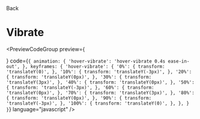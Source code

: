 
<Link className="flex flex-row items-center" href="/animations/hovers">
  <ChevronLeft size={17} />
  Back
</Link>

# Vibrate

<div className="mt-4"></div>

<PreviewCodeGroup
  preview={
    <div className="group flex w-full items-center justify-center">
      <HoverVibrateButton />
    </div>
  }
  code={`
{
  animation: {
    'hover-vibrate': 'hover-vibrate 0.4s ease-in-out',
  },
  keyframes: {
    'hover-vibrate': {
      '0%': {
        transform: 'translateY(0)',
      },
      '10%': {
        transform: 'translateY(-3px)',
      },
      '20%': {
        transform: 'translateY(0px)',
      },
      '30%': {
        transform: 'translateY(3px)',
      },
      '40%': {
        transform: 'translateY(0px)',
      },
      '50%': {
        transform: 'translateY(-3px)',
      },
      '60%': {
        transform: 'translateY(0px)',
      },
      '70%': {
        transform: 'translateY(3px)',
      },
      '80%': {
        transform: 'translateY(0px)',
      },
      '90%': {
        transform: 'translateY(-3px)',
      },
      '100%': {
        transform: 'translateY(0)',
      },
    },
  }
}
`}
  language="javascript"
/>
